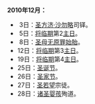 '''2010年12月：'''

* 3日：[[圣方济·沙勿略|圣方济·沙勿略]]司铎。
* 5日：[[将临期|将临期]]第2[[主日|主日]]。
* 8日：[[圣母无原罪始胎|圣母无原罪始胎]]。
*12日：[[将临期|将临期]]第3[[主日|主日]]。
*19日：[[将临期|将临期]]第4[[主日|主日]]。
*25日：[[圣诞节|圣诞节]]。
*26日：[[圣家节|圣家节]]。
*27日：[[圣若望|圣若望]]宗徒。
*28日：[[诸圣婴孩|诸圣婴孩]]殉道。